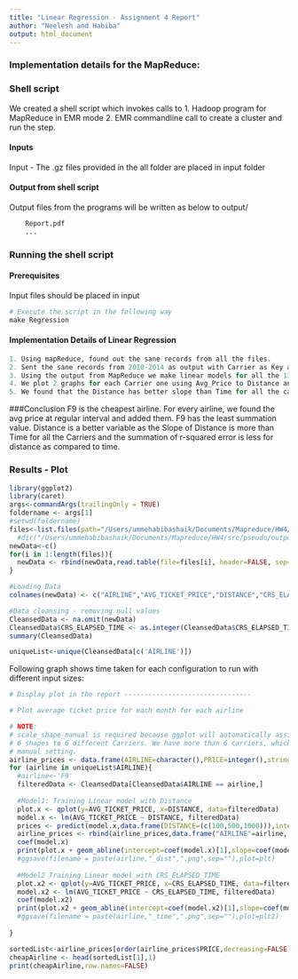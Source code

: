 ```yaml
---
title: "Linear Regression - Assignment 4 Report"
author: "Neelesh and Habiba"
output: html_document
---
```



### Implementation details for the MapReduce:

### Shell script
We created a shell script which invokes calls to
1. Hadoop program for MapReduce in EMR mode
2. EMR commandline call to create a cluster and run the step.

#### Inputs
Input - The .gz files provided in the all folder are placed in input folder

#### Output from shell script
Output files from the programs will be written as below to output/
```r
    Report.pdf
    ...
```

### Running the shell script
#### Prerequisites
Input files should be placed in input

```r
# Execute the script in the following way
make Regression
```

#### Implementation Details of Linear Regression
```r
1. Using mapReduce, found out the sane records from all the files.
2. Sent the sane records from 2010-2014 as output with Carrier as Key and Distance, CRS_Elapsed_Time and AVG_Price as Value.
3. Using the output from MapReduce we make linear models for all the 13 Carriers.
4. We plot 2 graphs for each Carrier one using Avg_Price to Distance and other using Avg_Price to CRS_Elapsed_Time i.e. 26 graphs in total
5. We found that the Distance has better slope than Time for all the carriers and the r-squared error is less for Distance. So Distance is a better variable.

```

###Conclusion
F9 is the cheapest airline. For every airline, we found the avg price at regular interval and added them. F9 has the least summation value.
Distance is a better variable as the Slope of Distance is more than Time for all the Carriers and the summation of r-squared error is less for distance as compared to time.

  
### Results - Plot

```r
library(ggplot2)
library(caret)
args<-commandArgs(trailingOnly = TRUE)
foldername <- args[1]
#setwd(foldername)
files<-list.files(path="/Users/ummehabibashaik/Documents/Mapreduce/HW4/src/pseudo/output",pattern="part-r-",full.names = TRUE)
  #dir("/Users/ummehabibashaik/Documents/Mapreduce/HW4/src/pseudo/output/", pattern='part-r-', full.names = TRUE)
newData<-c()
for(i in 1:length(files)){
  newData <- rbind(newData,read.table(file=files[i], header=FALSE, sep="\t"))
}

#Loading Data
colnames(newData) <- c("AIRLINE","AVG_TICKET_PRICE","DISTANCE","CRS_ELAPSED_TIME")

#Data cleansing - removing null values
CleansedData <- na.omit(newData)
CleansedData$CRS_ELAPSED_TIME <- as.integer(CleansedData$CRS_ELAPSED_TIME)
summary(CleansedData)

uniqueList<-unique(CleansedData[c('AIRLINE')])

```

Following graph shows time taken for each configuration to run with different input sizes:

```r
# Display plot in the report --------------------------------

# Plot average ticket price for each month for each airline

# NOTE: 
# scale_shape_manual is required because ggplot will automatically assign only
# 6 shapes to 6 different Carriers. We have more than 6 carriers, which requires 
# manual setting.    
airline_prices <- data.frame(AIRLINE=character(),PRICE=integer(),stringsAsFactors=FALSE) 
for (airline in uniqueList$AIRLINE){
  #airline<-'F9'
  filteredData <- CleansedData[CleansedData$AIRLINE == airline,]
  
  #Model1: Training Linear model with Distance
  plot.x <- qplot(y=AVG_TICKET_PRICE, x=DISTANCE, data=filteredData)
  model.x <- lm(AVG_TICKET_PRICE ~ DISTANCE, filteredData)
  prices <- predict(model.x,data.frame(DISTANCE=(c(100,500,1000))),interval="prediction")
  airline_prices <- rbind(airline_prices,data.frame("AIRLINE"=airline, "PRICE"=sum(prices[,"fit"])))
  coef(model.x)
  print(plot.x + geom_abline(intercept=coef(model.x)[1],slope=coef(model.x)[2],col='red')+ xlab("Distance")+ ylab("Ticket Price"))
  #ggsave(filename = paste(airline,"_dist",".png",sep=""),plot=plt)
  
  #Model2 Training Linear model with CRS_ELAPSED_TIME
  plot.x2 <- qplot(y=AVG_TICKET_PRICE, x=CRS_ELAPSED_TIME, data=filteredData)
  model.x2 <- lm(AVG_TICKET_PRICE ~ CRS_ELAPSED_TIME, filteredData)
  coef(model.x2)
  print(plot.x2 + geom_abline(intercept=coef(model.x2)[1],slope=coef(model.x2)[2],col='red')+ xlab("CRS_ELAPSED_TIME")+ ylab("AVG_TICKET_PRICE"))
  #ggsave(filename = paste(airline,"_time",".png",sep=""),plot=plt2)
  
}

sortedList<-airline_prices[order(airline_prices$PRICE,decreasing=FALSE),]
cheapAirline <- head(sortedList[1],1)
print(cheapAirline,row.names=FALSE)
```
